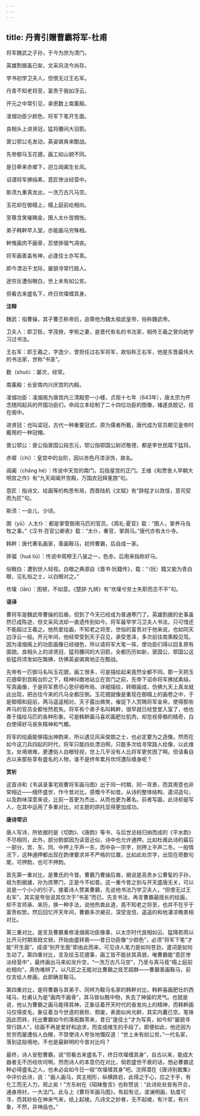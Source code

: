 ```yaml
---
---
---
```

title: 丹青引赠曹霸将军-杜甫
---

将军魏武之子孙，于今为庶为清门。

英雄割据虽已矣，文采风流今尚存。

学书初学卫夫人，但恨无过王右军。

丹青不知老将至，富贵于我如浮云。

开元之中常引见，承恩数上南薰殿。

凌烟功臣少颜色，将军下笔开生面。

良相头上进贤冠，猛将腰间大羽箭。

褒公鄂公毛发动，英姿飒爽来酣战。

先帝御马玉花骢，画工如山貌不同。

是日牵来赤墀下，迥立阊阖生长风。

诏谓将军拂绢素，意匠惨淡经营中。

斯须九重真龙出，一洗万古凡马空。

玉花却在御榻上，榻上庭前屹相向。

至尊含笑催赐金，圉人太仆皆惆怅。

弟子韩幹早入室，亦能画马穷殊相。

幹惟画肉不画骨，忍使骅骝气凋丧。

将军画善盖有神，必逢佳士亦写真。

即今漂泊干戈际，屡貌寻常行路人。

途穷反遭俗眼白，世上未有如公贫。

但看古来盛名下，终日坎壈缠其身。

**注释**

魏武：指曹操，其子曹丕称帝后，追尊他为魏太祖武皇帝，俗称魏武帝。

卫夫人：即卫铄，字茂猗，李矩之妻，是晋代有名的书法家，相传王羲之曾向她学习过书法。

王右军：即王羲之，字逸少，曾担任过右军将军，故俗称王右军，他是东晋最伟大的书法家，世称“书圣”。

数（shuò）：屡次，经常。

南薰殿：长安南内兴庆宫的内殿。

凌烟功臣：凌烟阁为唐宫内三清殿旁一小楼，贞观十七年（643年），唐太宗为怀念随同起兵的开国功臣们，命阎立本绘制了二十四位功臣的图像，褚遂良题记，挂在阁中。

进贤冠：也叫梁冠，古代一种重要冠式，原为儒者所戴，唐代成为官员朝见皇帝时戴用的一种冠帽。

褒公鄂公：褒公指褒国公段志元，鄂公指鄂国公尉迟敬德，都是李世民麾下猛将。

赤墀（chí）：皇宫中的台阶，因以赤色丹漆涂饰，故名。

阊阖（chāng hé）：传说中天宫的南门，后指皇宫的正门。王维《和贾舍人早朝大明宫之作》有“九天阊阖开宫殿，万国衣冠拜冕旒”句。

意匠：指诗文、绘画等的构思布局，西晋陆机《文赋》有“辞程才以效伎，意司契而为匠”句。

斯须：一会儿、少顷。

圉（yǔ）人太仆：都是掌管御用马匹的官员。《周礼·夏官》载：“圉人，掌养马刍牧之事。”《汉书·百官公卿表》载：“太仆，秦官，掌舆马。”唐代亦有太仆寺。

韩幹：唐代著名画家，善画鞍马，初师曹霸，后自成一家。

骅骝（huá liú）：传说中周穆王八骏之一，色赤，后用来指称好马。

俗眼白：遭到世人轻视。白眼之典源自《晋书·阮籍传》，载：“（阮）籍又能为青白眼，见礼俗之士，以白眼对之。”

坎壈（lǎn）：困顿，不如意。《楚辞·九辨》有“坎壈兮贫士失职而志不平”句。

**语译**

曹将军是魏武帝曹操的后裔，但到了今天已经成为普通寒门了。英雄割据的史事虽然已成陈迹，但文采风流却一直遗传到如今。将军最早学习卫夫人书法，只可惜还不能超过王羲之。他热爱绘画，不知老之将至，世俗的富贵对于他来说，也如同天边浮云一般。开元年间，他经常受到天子召见，承受恩泽，多次前往南熏殿见驾。因为凌烟阁上的功臣画像已经褪色，所以请将军大笔一挥，使功臣们得以回复原有面貌。良相头上的进贤冠、猛将腰间的大羽箭，全都历历如新，褒国公、鄂国公这些猛将须发如在飘拂，仿佛英姿飒爽地正在酣战。

先帝有一匹御马名叫玉花骢，画工很多，可是描绘起来竟然全都不同。那一天把玉花骢牵到宫殿台阶之下，精神抖擞地站立在宫门之前，先帝下诏命将军拂拭素绢，写真画像，于是将军费尽心思仔细布局、详细描绘，转眼画成，仿佛九天上真龙就此出现，把古往今来的凡马全都压倒。玉花骢就像是重现在御榻上的画卷之中，于是御榻和庭前，两马遥遥相对。天子露出微笑，催促下人赏赐将军金帛，使得那些养马的官员全都怅然若失。将军有个弟子名叫韩幹，很早就已经登堂入室了，他也善于描绘马匹的各种形象。可是韩幹画马喜欢画肥壮肌肉，却忽视骨骼的精奇，白白使得好马丧失精神和气概。

将军的绘画能够描出神韵来，所以遇见风采俊朗之士，也必定要为之造像。然而在如今这刀兵四起的时代，将军只能四处漂泊啊，只能多次给寻常路人绘像，以此维生。处境艰难，更遭俗人白眼轻视，世上几乎没有人比将军更贫困了啊。但请看自古以来那些享有盛名的人物，谁不是终年累月坎坷遭际缠身呢？

**赏析**

这首诗和《韦讽录事宅观曹将军画马图》出于同一时期、同一背景，而其用意也非常相近——缅怀盛世，作今昔对比，感慨今不如昔。从诗的整体结构、遣词造句，以及韵味深意来说，比前一首更为杰出，从而也更为著名。前者写画，此诗却是写人，在其中运用了多重对比，对主题的烘托显得更加成功。

**唐诗常识**

唐人写诗，所依据的是《切韵》、《唐韵》等书，与后世总结归纳而成的《平水韵》不尽相同，此外，部分韵部因为读音近似，诗中也允许通押。比如杜甫此诗的最后一部分，宫、东、同、中押上平声一东，而中杂一宗字，则押上平声二冬。一般情况下，这种通押都出现在韵律要求并不严格的位置，比如此处宗字，出现在奇数句尾，可押韵，也可不押韵。

首先第一重对比，是曹氏的今昔。曹霸乃曹操后裔，据说是高贵乡公曹髦的子孙，祖为割据雄，孙为庶寒门，正是今不如昔。这一重今昔之别与开天盛唐无关，可以说是一个小小的引子。接着诗人赞美曹霸，先说他书法乃学卫夫人，“但恨无过王右军”，其实是夸张说其仅次于“书圣”而已。先言书法，再言曹霸最擅长的绘画，却不言师承、来历，换一种手法，说他热衷此道，竟不知老之将至，也并不在乎于富贵权势。然后回忆开天年间，曹霸多次被召，深受宠信，遥遥的和他凄凉晚景相对比。

第三重对比，是言及曹霸重修凌烟阁功臣像事，以太宗时代良相如云、猛降若雨以比开元时期渐趋文弱，开始由盛转衰——昔日功臣像“少颜色”，必须“将军下笔”才能“开生面”。成语“别开生面”即由此而来，可见诗人笔力是如何苍劲，遣词是如何生动了。第四重对比，言及绘玉花骢事，画工皆不能状其真貌，唯曹霸能“意匠惨淡经营中”，最终画出马来如龙升空，“一洗万古凡马空”，乃至与真马竟“榻上庭前屹相向”，真伪难辨了。以凡匠之无能对比曹霸之技艺超群——曹霸善画鞍马，前仅言绘人修画，此即确言鞍马。

第四重对比，是将曹霸与其弟子、同样为鞍马名家的韩幹对比，韩幹喜画肥壮的西域马，杜甫认为是“画肉不画骨”，其马皆似厩中物，失去了神骏的灵气。也就是说，他认为曹霸之画马能得其神，正象征着开天时代的奋发向上的精神，而韩幹画马仅得皮毛，象征着当今世道的衰败、颓废，表面似尚光鲜，其实内囊已空。笔锋因此而转，托出曹霸如今的落拓飘零来，昔日“逢佳士”才为写真，如今却“屡貌寻常行路人”，绘画不再是爱好和追求，而变成维生的手段了。即便如此，他还因为贫穷而屡遭俗人白眼，不禁使诗人夸张地慨叹道：“世上未有如公贫。”一代名家，落到这般境地，不也是最鲜明的今昔对比吗？

最终，诗人安慰曹霸，说“但看古来盛名下，终日坎壈缠其身”，自古以来，能成大器者无不历经坎坷啊。然而诗人的本意仍在对比，倘若盛世不衰的话，想必曹霸这种必得盛名之人，也未必会如今日一般“坎壈缠其身”吧。沈得潜在《唐诗别裁集》中评价此诗，说：“画人画马，宾主相形，纵横跌宕，此得之于心，应之于手，有化工而无人力，观止矣！”方东树在《昭昧詹言》也称赞说：“此诗处处皆有开合，通身用衬，一大法门。此与上《曹将军画马图》，有起有讫，波澜明画，轨度可寻，而其妙处在神来气来，纸上起棱。凡诗文之妙者，无不起棱，有汁浆，有兴象，不然，非神品也。”